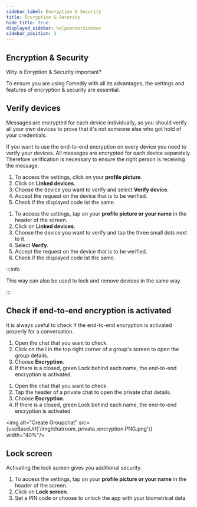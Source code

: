 ```yaml
---
sidebar_label: Encryption & Security
title: Encryption & Security
hide_title: true
displayed_sidebar: helpcenterSidebar
sidebar_position: 2
---
```



<div class="hero hero--primary">
  <div class="container">
    <h2 class="hero__title">Encryption & Security</h2>
    <p class="hero__subtitle">Why is Enryption & Security important?</p>
    <p>To ensure you are using Famedly with all its advantages, the settings and features of encryption & security are essential.</p>
  </div>
</div>

## Verify devices

Messages are encrypted for each device individually, so you should verify all your own devices to prove that it's not someone else who got hold of your credentials.

If you want to use the end-to-end encryption on every device you need to verify your devices. All messages are encrypted for each device separately. Therefore verification is necessary to ensure the right person is receiving the message.

<Tabs>
  <TabItem value="desktop" label="Desktop" default>
  <ol>
    <li>To access the settings, click on your <b>profile picture</b>.</li>
    <li>Click on <b>Linked devices</b>.</li>
    <li>Choose the device you want to verify and select <b>Verify device</b>.</li>
    <li>Accept the request on the device that is to be verified.</li>
    <li>Check if the displayed code ist the same.</li>
  </ol>
  </TabItem>
  <TabItem value="mobile" label="Mobile">
  <ol>
    <li>To access the settings, tap on your <b>profile picture or your name</b> in the header of the screen.</li>
    <li>Click on <b>Linked devices</b>.</li>
    <li>Choose the device you want to verify and tap the three small dots next to it.</li>
    <li>Select <b>Verify</b>.</li>
    <li>Accept the request on the device that is to be verified.</li>
    <li>Check if the displayed code ist the same.</li>
  </ol>
  </TabItem>
</Tabs>

:::info

This way can also be used to lock and remove devices in the same way.

:::

## Check if end-to-end encryption is activated

It is always useful to check if the end-to-end encryption is activated properly for a conversation.

<Tabs>
  <TabItem value="desktop" label="Desktop" default>
  <ol>
    <li>Open the chat that you want to check.</li>
    <li>Click on the i in the top right corner of a group's screen to open the group details.</li>
    <li>Choose <b>Encryption</b>.</li>
    <li>If there is a closed, green Lock behind each name, the end-to-end encryption is activated.</li>
  </ol>
  </TabItem>
  <TabItem value="mobile" label="Mobile">
  <ol>
    <li>Open the chat that you want to check.</li>
    <li>Tap the header of a private chat to open the private chat details.</li>
    <li>Choose <b>Encryption</b>.</li>
    <li>If there is a closed, green Lock behind each name, the end-to-end encryption is activated.</li>
  </ol>
  </TabItem>
</Tabs>

<img alt="Create Groupchat" src={useBaseUrl('/img/chatroom_private_encryption.PNG.png')} width="40%"/>

## Lock screen

Activating the lock screen gives you additional security.

<Tabs>
  <TabItem value="mobile" label="Mobile">
  <ol>
    <li>To access the settings, tap on your <b>profile picture or your name</b> in the header of the screen.</li>
    <li>Click on <b>Lock screen</b>.</li>
    <li>Set a PIN code or choose to unlock the app with your biometrical data.</li>
  </ol>
  </TabItem>
</Tabs>
